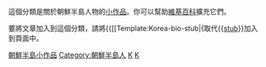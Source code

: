 {{hidden category}}
{{Catnav|頁面分類|地理|地理小作品|亚洲地理小作品|朝鮮半島小作品}}
{{Catnav|頁面分類|各種主題的頁面分類|按國家分類|各國人物|各地人物小作品}}
{{Catnav|頁面分類|人类社会|人物|各國人物|各地人物小作品}}
{{Catnav|頁面分類|人类社会|人物|人物小作品|各地人物小作品}}
{{Catnav|頁面分類|人物|各國人物|各地人物小作品}}
{{Catnav|頁面分類|人物|人物小作品|各地人物小作品}}

<div class="boilerplate">
這個分類是關於朝鮮半島人物的[[Wikipedia:小作品|小作品]]。你可以幫助[[維基百科|維基百科]]擴充它們。

要將文章加入到這個分類，請將{{[[Template:Korea-bio-stub|{{{newstubsort]]}}取代{{[[template:stub|stub]]}}加入到頁面中。</div>

[[Category:朝鮮半島小作品|]]
[[Category:朝鮮半島人|Category:朝鮮半島人]]
[[Category:東亞人物小作品|K]]
[[Category:亚洲人物小作品|K]]